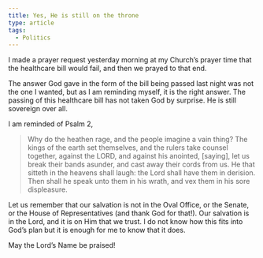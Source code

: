```yaml
---
title: Yes, He is still on the throne
type: article
tags:
  - Politics
---
```


I made a prayer request yesterday morning at my Church’s prayer time that the healthcare bill would fail, and then we prayed to that end.

The answer God gave in the form of the bill being passed last night was not the one I wanted, but as I am reminding myself, it is the right answer. The passing of this healthcare bill has not taken God by surprise. He is still sovereign over all.

I am reminded of Psalm 2,

> Why do the heathen rage, and the people imagine a vain thing? The kings of the earth set themselves, and the rulers take counsel together, against the LORD, and against his anointed, \[saying\], let us break their bands asunder, and cast away their cords from us. He that sitteth in the heavens shall laugh: the Lord shall have them in derision. Then shall he speak unto them in his wrath, and vex them in his sore displeasure.

Let us remember that our salvation is not in the Oval Office, or the Senate, or the House of Representatives (and thank God for that!). Our salvation is in the Lord, and it is on Him that we trust. I do not know how this fits into God’s plan but it is enough for me to know that it does.

May the Lord’s Name be praised!
